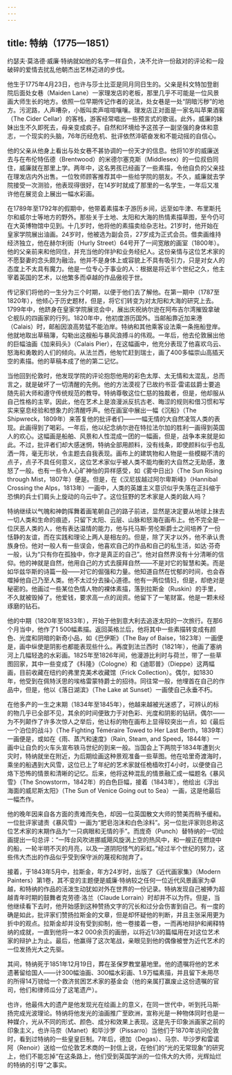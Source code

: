 ```yaml
---
---
---
```

title: 特纳（1775—1851）
---




约瑟夫·莫洛德·威廉·特纳就如他的名字一样自负，决不允许一份敌对的评论和一段破碎的爱情去扰乱他朝杰出艺林迈进的步伐。

他生于1775年4月23日，也许与莎士比亚是同月同日生的。父亲是科文特加登剧院后面处女巷（Maiden Lane）一家理发店的老板，那里几乎不可能是一位风景画大师生长的地方。依照一位早期传记作者的说法，处女巷是一处“阴暗污秽”的地方。污泥路，人声嘈杂，小贩叫卖声喧喧嚷嚷。理发店正对面是一家名叫苹果酒窖（The Cider Cellar）的客栈，游客经常唱出一些预言式的歌谣。此外，威廉的妹妹出生不久即死去，母亲变成疯子。自然和环境给予这孩子一副坚强的身体和意志，一个现实的头脑，76年历经危机、批评依然淬砺奋发和不能动摇的自信心。

他的父亲从他身上看出与处女巷不甚协调的一份天才的信息。他将10岁的威廉送去与在布伦特伍德（Brentwood）的米德尔塞克斯（Middlesex）的一位叔伯同住，威廉就在那里上学。两年中，这名男孩已经画了一些素描，令他自负的父亲挂在理发店内外出售。一位牧师顾客推荐其中一些给学院的朋友。不久，威廉就去学院接受一次测验，他表现得很好，在14岁时就成了那里的一名学生，一年后又准许他在展览会上展出一幅水彩画。

在1789年至1792年的假期中，他带着素描本子游历乡间，远至如牛津、布里斯托尔和威尔士等地方的野外。那些关于土地、太阳和大海的热情素描草图，至今仍可在大英博物馆中见到。十几岁时，他将他的素描卖给杂志社。21岁时，他开始在皇家学院展出油画。24岁时，他被选为副会员，27岁成为正式会员。借卖画维持经济独立，他在赫尔利街（Hurly Street）64号开了一间宽敞的画室（1800年）。他的父亲前来和他同住，并充当他的伴护和业务经纪人。这份亲情与这位艺术家的不愿娶妻的念头颇为融洽。他并不是身体上或容貌上不具有吸引力，只是对女人的态度上不太具有魔力。他是一位专心于事业的人：根据是将近半个世纪之久，他主宰着英国的艺术，以他繁多而卓越的作品傲视于世。

传记家们将他的一生分为三个时期，以便于他们去了解他。在第一期中（1787至1820年），他倾心于历史题材，但是，将它们转变为对太阳和大海的研究上去。1799年中，他跻身在皇家学院展览会中，展出庆祝纳尔逊在阿布吉尔湾摧毁拿破仑舰队的四画家的行列。1820年中，他初度游历国外。当邮船靠近加来港（Calais）时，邮船因浪高势猛不能泊岸。特纳和其他乘客设法乘一条拖船登岸。他就地取出草稿簿，勾勒出这艘船与暴风浪搏斗的伟观。一年后，他去伦敦展出他的巨幅油画《加来码头》（Calais Pier），在这幅画中，他充分表现了他喜欢乌云、怒海和勇敢的人们的倾向。从法兰西，他匆忙赶到瑞士，画了400多幅崇山高插天空的素描。他的草稿本成了他的第二记忆。

当他回到伦敦时，他发现学院的评论抱怨他用的彩色太厚、太无情和太混乱，总而言之，就是破坏了一切清醒的先例。他的方法漠视了已故约书亚·雷诺兹爵士要追随先前大师和遵守传统规范的教导。特纳尊敬这位仁慈的独裁者，但是，他却服从自己性格的主宰。因此，他在艺术上是浪漫派反抗古老、晦涩的规则和借习惯和写实来窒息经验和想象力的清醒呼声。他在画室中展出一幅《沉船》（The Shipwreck，1809年）来答复他的批评者们——一幅无情的大自然凌驾人类的表现。此画得到了喝彩。一年后，他以纪念纳尔逊在特拉法尔加的胜利一画得到英国人的欢心。这幅画是船舶、风景和人性混成一团的一幅画，但是，战争本来就是如此。不过，批评者们却大感迷惘，特纳全部用颜料，没有线条，即使颜料似乎也乱洒一阵，毫无形状，令主题去自我表现。画布上的建筑物和人物是一些模糊不清的点子，点子不具任何意义，这位艺术家似乎被人类不能均衡的大自然之无助感，激怒了一般。也有一些令人心旷神怡的异样感受，如《雾中日出》（The Sun Rising through Mist，1807年）便是。但是，在《汉尼拔越过阿尔卑斯峰》（Hannibal Crossing the Alps，1813年）一画中，人类的英雄主义意识似乎失落在正抖缩于恐惧的兵士们肩头上旋动的乌云中了。这位狂野的艺术家是人类的敌人吗？

特纳继续以气魄和神韵挥舞着画笔朝自己的路子前进，显然是决定要从地球上抹去一切人类和生命的痕迹，只留下太阳、云层、山脉和怒海在画布上。他不完全是一位厌恶人类的人，他有表达温情的能力，他与托马斯·劳伦斯爵士之间培养了一份恬静的友谊，而在实践和理论上两人是相左的。但是，除了天才以外，他不承认贵族身份。他对一般人有一些误会，他喜欢自己的作品和自己的私生活，如达·芬奇一般，认为“只有你在孤独中，你才是真正的自己”。他对自然界没有十分清晰的信仰。他的神就是自然，他用自己的方式去膜拜自然——不是对它的智慧和美。而是如华兹华斯的诗篇一般——对它的倔强和力量。他知道自然在忧郁的时间，也会吞噬掉他自己乃至人类。他不太过分去操心道德。他有一两位情妇，但是，却绝对是秘密的。他画过一些某位色情人物的裸体素描，落到拉斯金（Ruskin）的手里，不久就被毁掉了。他爱钱，要求高一点的润资。他留下了一笔财富。他是一颗未经琢磨的钻石。

他的中期（1820年至1833年），开始于他到意大利去追逐太阳的一次旅行。在那6个月当中，他作了1 500幅素描。返回英格兰后，他将其中一些素描转变成有颜色、光度和阴暗的新奇小品，如《巴伊斯》（The Bay of Baise，1823年）一画便是，画中纵使是阴影也都能表现些什么。再度到法兰西时（1821年），他画了塞纳河上几幅轻逸的水彩画。1825年至1826年间，他漫游比利时与荷兰，带了一些草图回家，其中一些变成了《科隆》（Cologne）和《迪耶普》（Dieppe）这两幅画，目前收藏在纽约的弗里克美术收藏馆（Frick Collection）。偶尔，如1830年，他受到在佩特沃思的埃格雷蒙特爵士的招待。同往常一般，他埋首在自己的作品中，但是，他以《落日湖滨》（The Lake at Sunset）一画使自己永垂不朽。

在他多产的一生之末期（1834年至1845年），他越来越被光迷惑了，可辨认的标的物几乎已全部不见，其余的时间便致力于对色彩、光度和阴影的钻研。偶尔——为不列颠作了许多次惊人之举后，他让标的物在画布上显得较突出一点，如《最后一个泊位的战斗》（The Fighting Téméraire Towed to Her Last Berth，1839年）一画便是，或如在《雨、蒸汽和速度》（Rain, Steam, and Speed，1844年）一画中让自负的火车头宣布铁马世纪的到来一般。当国会上下两院于1834年遭到火灾时，特纳就坐在附近，为后期绘画这种景观准备一些草图。他在哈里奇渡海时，乘坐的船遇到大风雪，这位已上了年纪的艺术家就任桅樯吹打4小时，以便使自己烙下恐怖的情景和清晰的记忆。后来，他将这种混乱的情景融汇成一幅题名《暴风雪》（The Snowstorm，1842年）的白色巨幅，接着（1843年），他绘出《浮出海面的威尼斯太阳》（The Sun of Venice Going out to Sea）一画，这是他最后一幅杰作。

他的晚年因来自各方面的责难而失色，却因一位英国散文大师的赞美而稍予缓和。一位批评家谴责《暴风雪》一画为“肥皂泡沫和白色涂料”。另一位批评家则总称这位艺术家的末期作品为“一只病眼和无情的手”。而庞奇（Punch）替特纳的一切绘画提出一句总评：“一阵台风吹进挪威飓风旋涡上空的热风中，和一艘正在燃烧中的船，一轮半明不灭的月亮，以及一道阴阳怪气的彩虹。”经过半个世纪的努力，这些伟大杰出的作品似乎受到保守派的蔑视和抛弃了。

接着，于1843年5月中，拉斯金，年方24岁时，出版了《近代画家集》（Modern Painters）第1卷，其不变的主题便是威廉·特纳较之任何一位近代风景画家为卓越，和特纳的作品的活泼生动犹如对外在世界的一份记录。特纳发现自己被捧为超越青年时期的鼓舞者克劳德·洛兰（Claude Lorrain）时却并不以为忤。但是，当他继续看下去时，他开始感到这种赞扬文字的冗长和过分会伤害到自己。有一度的确是如此，批评家们赞扬拉斯金的文章，但是却怀疑他的判断，并且主张采用更为折中的观点。拉斯金却并没有受到抑制，他一卷接着一卷，一而再地辩护和阐释特纳的成就，一直到他将一本2 000余页的画册，以将近1/3的篇幅用在对这位艺术家的辩护上为止。最后，他赢得了这次笔战，亲眼见到他的偶像被誉为近代艺术的一位发扬光大之先驱。

其间，特纳死于1851年12月19日，葬在圣保罗教堂墓地里。他的遗嘱将他的艺术遗著留给国人——计300幅油画、300幅水彩画、1.9万幅素描，并且留下未用尽的所得14万镑给一个救济贫困艺术家的基金会（他的亲属打赢废止这份遗嘱的官司，他们和律师瓜分了这笔遗产）。

也许，他最伟大的遗产是他发现光在绘画上的意义，在同一世代中，听到托马斯·扬完成光波理论。特纳将他发光的油画推广至欧洲，宣称光是一种物体同时也是一种媒介，光从不同的形式、颜色、成分和效果上表现。这是先于印象派画家之前的印象主义，也许马奈（Manet）和毕沙罗（Pissarro）当他们于1870年访问伦敦时，看到过特纳的一些皇皇巨制。7年后，德加（Degas）、马奈、毕沙罗和雷诺阿（Renoir）送给一位伦敦艺术商的一封信上说，在他们的“光的无常现象”的研究上，他们不能忘掉“在这条路上，他们受到英国学派的一位伟大的大师，光辉灿烂的特纳的引导”之事实。